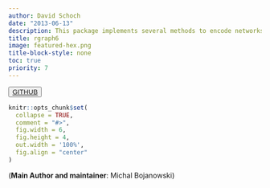 ```yaml
---
author: David Schoch
date: "2013-06-13"
description: This package implements several methods to encode networks as Encode network data as strings of printable ASCII characters.
title: rgraph6
image: featured-hex.png
title-block-style: none
toc: true
priority: 7
---
```


<button type="button" class="btn btn-outline-success"><a href="https://github.com/mbojan/rgraph6">GITHUB</a></button>


```r
knitr::opts_chunk$set(
  collapse = TRUE,
  comment = "#>",
  fig.width = 6,
  fig.height = 4,
  out.width = '100%',
  fig.align = "center" 
)
```

(**Main Author and maintainer**: Michal Bojanowski)  


